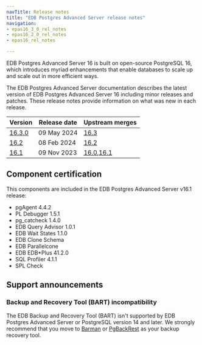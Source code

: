 ```yaml
---
navTitle: Release notes
title: "EDB Postgres Advanced Server release notes"
navigation:
- epas16_3_0_rel_notes
- epas16_2_0_rel_notes
- epas16_rel_notes

---
```


EDB Postgres Advanced Server 16 is built on open-source PostgreSQL 16, which introduces myriad enhancements that enable databases to scale up and scale out in more efficient ways. 

The EDB Postgres Advanced Server documentation describes the latest version of EDB Postgres Advanced Server 16 including minor releases and patches. These release notes provide information on what was new in each release. 

|         Version          | Release date |                      Upstream merges                       |
| ------------------------ | ------------ | ---------------------------------------------------------- |
| [16.3.0](epas16_3_0_rel_notes) | 09 May 2024 | [16.3](https://www.postgresql.org/docs/16/release-16-3.html) |
| [16.2](epas16_2_0_rel_notes)| 08 Feb 2024 | [16.2](https://www.postgresql.org/docs/16/release-16-2.html)
| [16.1](epas16_rel_notes) | 09 Nov 2023  | [16.0](https://www.postgresql.org/docs/16/release-16.html),[16.1](https://www.postgresql.org/docs/release/16.1/) |

## Component certification

This components are included in the EDB Postgres Advanced Server v16.1 release:

-   pgAgent 4.4.2
-   PL Debugger 1.5.1
-   pg_catcheck 1.4.0
-   EDB Query Advisor 1.0.1
-   EDB Wait States 1.1.0
-   EDB Clone Schema
-   EDB Parallelcone
-   EDB EDB*Plus 41.2.0
-   SQL Profiler 4.1.1
-   SPL Check

## Support announcements

### Backup and Recovery Tool (BART) incompatibility

The EDB Backup and Recovery Tool (BART) isn't supported by EDB Postgres Advanced Server or PostgreSQL version 14 and later. We strongly recommend that you move to [Barman](/supported-open-source/barman/) or [PgBackRest](/supported-open-source/pgbackrest/) as your backup recovery tool. 
